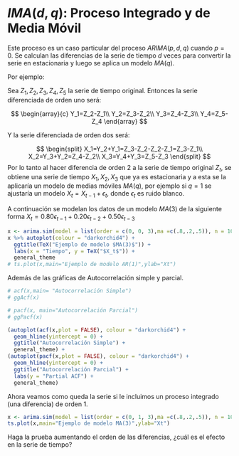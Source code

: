 # $IMA(d,q)$: Proceso Integrado y de Media Móvil

Este proceso es un caso particular del proceso $ARIMA(p,d,q)$ cuando $p=0$. Se calculan las diferencias de la serie de tiempo $d$ veces para convertir la serie en estacionaria y luego se aplica un modelo $MA(q)$.

Por ejemplo: 

Sea $Z_1, Z_2, Z_3, Z_4, Z_5$ la serie de tiempo original. Entonces la serie diferenciada de orden uno será:

$$
\begin{array}{c}
Y_1=Z_2-Z_1\\
Y_2=Z_3-Z_2\\
Y_3=Z_4-Z_3\\
Y_4=Z_5-Z_4
\end{array}
$$

Y la serie diferenciada de orden dos será:

$$
\begin{split}
X_1=Y_2+Y_1=Z_3-Z_2-Z_2-Z_1=Z_3-Z_1\\
X_2=Y_3+Y_2=Z_4-Z_2\\
X_3=Y_4+Y_3=Z_5-Z_3
\end{split}
$$
Por lo tanto al hacer diferencia de orden 2 a la serie de tiempo original $Z_t$, se obtiene una serie de tiempo $X_1, X_2, X_3$ que ya es estacionaria y a esta se la aplicaría un modelo de medias móviles $MA(q)$, por ejemplo si $q=1$ se ajustaría un modelo $X_t=X_{t-1}+\epsilon_t$, donde $\epsilon_t$ es ruido blanco.

A continuación se modelan los datos de un modelo $MA(3)$ de la siguiente forma $X_t=0.80\epsilon_{t-1}+0.20\epsilon_{t-2}+0.50\epsilon_{t-3}$

```r
x <- arima.sim(model = list(order = c(0, 0, 3),ma =c(.8,.2,.5)), n = 100)
x %>% autoplot(colour = "darkorchid4") + 
  ggtitle(TeX("Ejemplo de modelo $MA(3)$")) +
  labs(x = "Tiempo", y = TeX("$X_t$")) +
  general_theme
# ts.plot(x,main="Ejemplo de modelo AR(1)",ylab="Xt")
```

Además de las gráficas de Autocorrelación simple y parcial.

```r
# acf(x,main= "Autocorrelación Simple")
# ggAcf(x)

# pacf(x, main="Autocorrelación Parcial")
# ggPacf(x)

(autoplot(acf(x,plot = FALSE), colour = "darkorchid4") + 
  geom_hline(yintercept = 0) +
  ggtitle("Autocorrelación Simple") +
  general_theme) + 
(autoplot(pacf(x,plot = FALSE), colour = "darkorchid4") + 
  geom_hline(yintercept = 0) +
  ggtitle("Autocorrelación Parcial") +
  labs(y = "Partial ACF") + 
  general_theme)
```
Ahora veamos como queda la serie si le incluimos un proceso integrado (una diferencia) de orden 1.

```r
x <- arima.sim(model = list(order = c(0, 1, 3),ma =c(.8,.2,.5)), n = 100)
ts.plot(x,main="Ejemplo de modelo MA(3)",ylab="Xt")
```

Haga la prueba aumentando el orden de las diferencias, ¿cuál es el efecto en la serie de tiempo?
